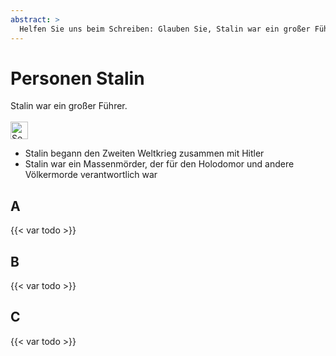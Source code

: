 ```yaml
---
abstract: > 
  Helfen Sie uns beim Schreiben: Glauben Sie, Stalin war ein großer Führer? Erfahren Sie mehr über den Mann, der für Kriege und Massenmorde verantwortlich ist.
---
```


# Personen Stalin {#sec-persons-stalin}

::: {.callout-caution title="Mythos"}
Stalin war ein großer Führer.
[<br></br>![Search for topic in EUvsDisinfo](../all_common_img/EUvsDisinfo_400x240.jpg){height=2em}](https://euvsdisinfo.eu/disinformation-cases/?text=Joseph%20Stalin&sort=relevance)
:::

::: {.callout-tip title="Wahrheit"}
- Stalin begann den Zweiten Weltkrieg zusammen mit Hitler
- Stalin war ein Massenmörder, der für den Holodomor und andere Völkermorde verantwortlich war
:::

## A

{{< var todo >}}

## B

{{< var todo >}}

## C

{{< var todo >}}


